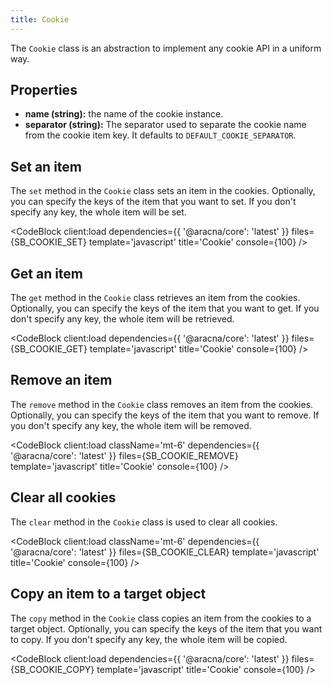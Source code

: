 ```yaml
---
title: Cookie
---
```



The `Cookie` class is an abstraction to implement any cookie API in a uniform way.

## Properties

- **name (string):** the name of the cookie instance.
- **separator (string):** The separator used to separate the cookie name from the cookie item key. It defaults to `DEFAULT_COOKIE_SEPARATOR`.

## Set an item

The `set` method in the `Cookie` class sets an item in the cookies. Optionally, you can specify the keys of the item that you want to set. If you don't specify any key, the whole item will be set.

<CodeBlock client:load dependencies={{ '@aracna/core': 'latest' }} files={SB_COOKIE_SET} template='javascript' title='Cookie' console={100} />

## Get an item

The `get` method in the `Cookie` class retrieves an item from the cookies. Optionally, you can specify the keys of the item that you want to get. If you don't specify any key, the whole item will be retrieved.

<CodeBlock client:load dependencies={{ '@aracna/core': 'latest' }} files={SB_COOKIE_GET} template='javascript' title='Cookie' console={100} />

## Remove an item

The `remove` method in the `Cookie` class removes an item from the cookies. Optionally, you can specify the keys of the item that you want to remove. If you don't specify any key, the whole item will be removed.

<CodeBlock
  client:load
  className='mt-6'
  dependencies={{ '@aracna/core': 'latest' }}
  files={SB_COOKIE_REMOVE}
  template='javascript'
  title='Cookie'
  console={100}
/>

## Clear all cookies

The `clear` method in the `Cookie` class is used to clear all cookies.

<CodeBlock
  client:load
  className='mt-6'
  dependencies={{ '@aracna/core': 'latest' }}
  files={SB_COOKIE_CLEAR}
  template='javascript'
  title='Cookie'
  console={100}
/>

## Copy an item to a target object

The `copy` method in the `Cookie` class copies an item from the cookies to a target object. Optionally, you can specify the keys of the item that you want to copy. If you don't specify any key, the whole item will be copied.

<CodeBlock client:load dependencies={{ '@aracna/core': 'latest' }} files={SB_COOKIE_COPY} template='javascript' title='Cookie' console={100} />
